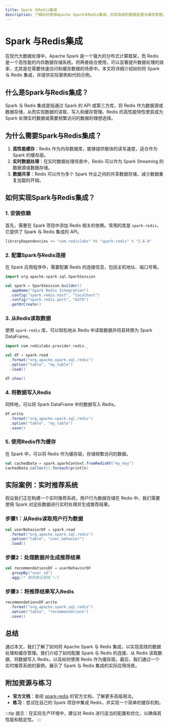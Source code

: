 ```yaml
---
title: Spark 与Redis集成
description: 了解如何使用Apache Spark与Redis集成，实现高效的数据处理与缓存管理。本文适合初学者，包含代码示例、实际案例和详细解释。
---
```


# Spark 与Redis集成

在现代大数据处理中，Apache Spark 是一个强大的分布式计算框架，而 Redis 是一个高性能的内存数据存储系统。将两者结合使用，可以显著提升数据处理的效率，尤其是在需要快速访问和缓存数据的场景中。本文将详细介绍如何将 Spark 与 Redis 集成，并提供实际案例和代码示例。

## 什么是Spark与Redis集成？

Spark 与 Redis 集成是指通过 Spark 的 API 或第三方库，将 Redis 作为数据源或数据存储，从而实现数据的读取、写入和缓存管理。Redis 的高性能特性使其成为 Spark 处理实时数据或需要频繁访问的数据的理想选择。

## 为什么需要Spark与Redis集成？

1. **高性能缓存**：Redis 作为内存数据库，能够提供极快的读写速度，适合作为 Spark 的缓存层。
2. **实时数据处理**：在实时数据处理场景中，Redis 可以作为 Spark Streaming 的数据源或数据存储。
3. **数据共享**：Redis 可以作为多个 Spark 作业之间的共享数据存储，减少数据重复加载的开销。

## 如何实现Spark与Redis集成？

### 1. 安装依赖

首先，需要在 Spark 项目中添加 Redis 相关的依赖。常用的库是 `spark-redis`，它提供了 Spark 与 Redis 集成的 API。

```scala
libraryDependencies += "com.redislabs" %% "spark-redis" % "2.6.0"
```

### 2. 配置Spark与Redis连接

在 Spark 应用程序中，需要配置 Redis 的连接信息，包括主机地址、端口号等。

```scala
import org.apache.spark.sql.SparkSession

val spark = SparkSession.builder()
  .appName("Spark Redis Integration")
  .config("spark.redis.host", "localhost")
  .config("spark.redis.port", "6379")
  .getOrCreate()
```

### 3. 从Redis读取数据

使用 `spark-redis` 库，可以轻松地从 Redis 中读取数据并将其转换为 Spark DataFrame。

```scala
import com.redislabs.provider.redis._

val df = spark.read
  .format("org.apache.spark.sql.redis")
  .option("table", "my_table")
  .load()

df.show()
```

### 4. 将数据写入Redis

同样地，可以将 Spark DataFrame 中的数据写入 Redis。

```scala
df.write
  .format("org.apache.spark.sql.redis")
  .option("table", "my_table")
  .save()
```

### 5. 使用Redis作为缓存

在 Spark 中，可以将 Redis 作为缓存层，存储频繁访问的数据。

```scala
val cachedData = spark.sparkContext.fromRedisKV("my_key")
cachedData.collect().foreach(println)
```

## 实际案例：实时推荐系统

假设我们正在构建一个实时推荐系统，用户行为数据存储在 Redis 中，我们需要使用 Spark 对这些数据进行实时处理并生成推荐结果。

### 步骤1：从Redis读取用户行为数据

```scala
val userBehaviorDF = spark.read
  .format("org.apache.spark.sql.redis")
  .option("table", "user_behavior")
  .load()
```

### 步骤2：处理数据并生成推荐结果

```scala
val recommendationsDF = userBehaviorDF
  .groupBy("user_id")
  .agg(/* 推荐算法逻辑 */)
```

### 步骤3：将推荐结果写入Redis

```scala
recommendationsDF.write
  .format("org.apache.spark.sql.redis")
  .option("table", "recommendations")
  .save()
```

## 总结

通过本文，我们了解了如何将 Apache Spark 与 Redis 集成，以实现高效的数据处理和缓存管理。我们介绍了如何配置 Spark 与 Redis 的连接、从 Redis 读取数据、将数据写入 Redis，以及如何使用 Redis 作为缓存层。最后，我们通过一个实时推荐系统的案例，展示了 Spark 与 Redis 集成的实际应用场景。

## 附加资源与练习

- **官方文档**：查阅 [spark-redis](https://github.com/RedisLabs/spark-redis) 的官方文档，了解更多高级用法。
- **练习**：尝试在自己的 Spark 项目中集成 Redis，并实现一个简单的缓存机制。

:::tip
提示：在实际生产环境中，建议对 Redis 进行适当的配置和优化，以确保其性能和稳定性。
:::
